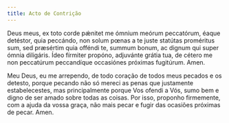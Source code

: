 ```yaml
---
title: Acto de Contrição
---
```


<div class="side-by-side not-content">

Deus meus, ex toto corde pǽnitet me ómnium meórum peccatórum, éaque detéstor, quia peccándo, non solum pœnas a te juste statútas proméritus sum, sed præsértim quia offéndi te, summum bonum, ac dignum qui super ómnia diligáris. Ídeo fírmiter propóno, adjuvánte grátia tua, de cétero me non peccatúrum peccandíque occasiónes próximas fugitúrum. Amen.

Meu Deus, eu me arrependo, de todo coração de todos meus pecados e os detesto, porque pecando não só mereci as penas que justamente estabelecestes, mas principalmente porque Vos ofendi a Vós, sumo bem e digno de ser amado sobre todas as coisas. Por isso, proponho firmemente, com a ajuda da vossa graça, não mais pecar e fugir das ocasiões próximas de pecar. Amen.

</div>
